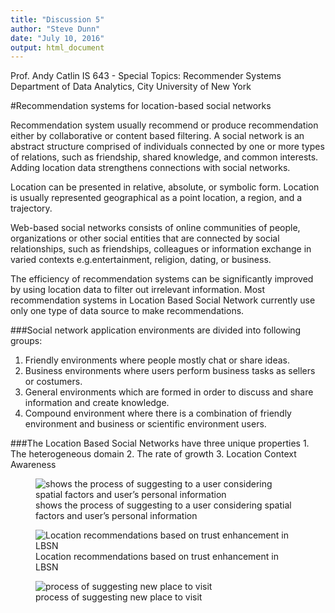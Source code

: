---
title: "Discussion 5"
author: "Steve Dunn"
date: "July 10, 2016"
output: html_document
---
Prof. Andy Catlin
IS 643 - Special Topics: Recommender Systems
Department of Data Analytics, City University of New York

#Recommendation systems for location-based social networks 

Recommendation system usually recommend or produce recommendation either by collaborative or content based filtering.
A social network is an abstract structure comprised of individuals connected by one or more types of relations, such as friendship, shared knowledge, and common interests. 
Adding location data strengthens connections with social networks.

Location can be presented in relative, absolute, or symbolic form. Location is usually represented geographical as a point location, a region, and a trajectory.

Web-based social networks consists of online communities of people, organizations or other social entities that are connected by social relationships, such as friendships, colleagues or information exchange in varied contexts e.g.entertainment, religion, dating, or business.

The efficiency of recommendation systems can be significantly improved by using location data to filter out irrelevant information. Most recommendation systems in Location Based Social Network currently use only one type of data source to make recommendations.

###Social network application environments are divided into following groups: 

1. Friendly environments where people mostly chat or share ideas. 
2. Business environments where users perform business tasks as sellers or costumers. 
3. General environments which are formed in order to discuss and share information and create knowledge. 
4. Compound environment where there is a combination of friendly environment and business or scientific environment users. 

###The Location Based Social Networks have three unique properties 
1.	The heterogeneous domain
2.	The rate of growth
3.	Location Context Awareness



![shows the process of suggesting to a user considering spatial factors and user's personal
information](Fig2.png)



![Location recommendations based on trust enhancement in LBSN](CIN2016-1291358.008.jpg)


![process of suggesting new place to visit](figure1.png)